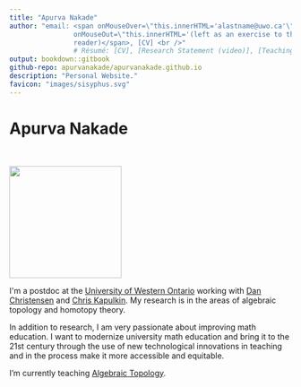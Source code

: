 ```yaml
--- 
title: "Apurva Nakade"
author: "email: <span onMouseOver=\"this.innerHTML='alastname@uwo.ca'\"
                onMouseOut=\"this.innerHTML='(left as an exercise to the reader)'\">(left as an exercise to the
                reader)</span>, [CV] <br />" 
                # Résumé: [CV], [Research Statement (video)], [Teaching Portfolio] 
output: bookdown::gitbook
github-repo: apurvanakade/apurvanakade.github.io
description: "Personal Website."
favicon: "images/sisyphus.svg"
---
```


# Apurva Nakade 

<p>&nbsp;</p>

<img src="images/me0.jpg" width="200px" class="left" />

I\'m a postdoc at the [University of Western Ontario] working with [Dan Christensen] and [Chris Kapulkin]. 
My research is in the areas of algebraic topology and homotopy theory.

In addition to research, I am very passionate about improving math education. I want to
modernize university math education and bring it to the 21st century through the use of new technological innovations 
in teaching and in the process make it more accessible and equitable.

I'm currently teaching [Algebraic Topology](https://owl.uwo.ca/portal/site/1fda099f-409e-45c6-ba83-c81bf40a4798).


  [University of Western Ontario]: http://www.math.uwo.ca/ 
  [Dan Christensen]: https://jdc.math.uwo.ca/ 
  [Chris Kapulkin]: http://www.math.uwo.ca/faculty/kapulkin/
  [CV]: https://drive.google.com/file/d/1btfqsqUae_ixeT-If2lqVYPeEKHi8gb4/view?usp=sharing
  [Research Statement (video)]: https://youtu.be/rlyzT1PWw5I
  [DRP]: https://www.math.uwo.ca/undergraduate/directed_reading_program.html 
  [Teaching Portfolio]: teaching-portfolio/